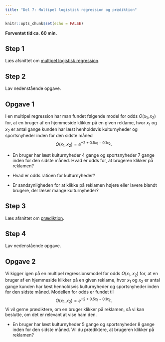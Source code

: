 ```yaml
---
title: "Del 7: Multipel logistisk regression og prædiktion"
---
```



```r
knitr::opts_chunk$set(echo = FALSE)
```

**Forventet tid ca. 60 min.**

## Step 1 {.aimat}
Læs afsnittet om [multipel logistisk regression](../../materialer/logistisk/log-reg.qmd#multipel-logistisk-regression).

## Step 2 {.aimat}

Lav nedenstående opgave.

::: {.callout-note collapse="false" appearance="minimal"}

## Opgave 1

I en multipel regression har man fundet følgende model for odds $O(x_1,x_2)$ for, at en bruger af en hjemmeside klikker på en given reklame, hvor $x_1$ og $x_2$ er antal gange kunden har læst henholdsvis kulturnyheder og sportsnyheder inden for den sidste måned
$$
O(x_1,x_2) = e^{-2+0.5x_1-0.1x_2 }.
$$

* En bruger har læst kulturnyheder 4 gange og sportsnyheder 7 gange inden for den sidste måned. Hvad er odds for, at brugeren klikker på reklamen?

* Hvad er odds ratioen for kulturnyheder?

* Er sandsynligheden for at klikke på reklamen højere eller lavere blandt brugere, der læser mange kulturnyheder?

:::


## Step 3 {.aimat}
Læs afsnittet om [prædiktion](../../materialer/logistisk/log-reg.qmd#prædiktion).

## Step 4 {.aimat}

Lav nedenstående opgave.

::: {.callout-note collapse="false" appearance="minimal"}

## Opgave 2

Vi kigger igen på en multipel regressionsmodel for odds $O(x_1,x_2)$ for, at en bruger af en hjemmeside klikker på en given reklame, hvor $x_1$ og $x_2$ er antal gange kunden har læst henholdsvis kulturnyheder og sportsnyheder inden for den sidste måned. Modellen for odds er fundet til
$$
O(x_1,x_2) = e^{-2+0.5x_1-0.1x_2 }.
$$
Vi vil gerne prædiktere, om en bruger klikker på reklamen, så vi kan beslutte, om det er relevant at vise ham den.

* En bruger har læst kulturnyheder 5 gange og sportsnyheder 8 gange inden for den sidste måned.
Vil du prædiktere, at brugeren klikker på reklamen?

:::